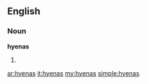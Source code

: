 ==English==

===Noun===
'''hyenas'''

# {{plural of|[[hyena]]}}

[[ar:hyenas]]
[[it:hyenas]]
[[my:hyenas]]
[[simple:hyenas]]